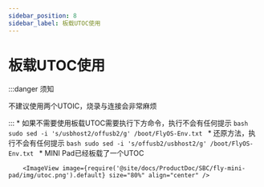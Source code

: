 ```yaml
---
sidebar_position: 8
sidebar_label: 板载UTOC使用
---
```



# 板载UTOC使用

:::danger 须知

不建议使用两个UTOIC，烧录与连接会非常麻烦

:::
    * 如果不需要使用板载UTOC需要执行下方命令，执行不会有任何提示
        ```bash
        sudo sed -i 's/usbhost2/offusb2/g' /boot/FlyOS-Env.txt
        ```
    * 还原方法，执行不会有任何提示
        ```bash
        sudo sed -i 's/offusb2/usbhost2/g' /boot/FlyOS-Env.txt
        ```
    * MINI Pad已经板载了一个UTOC

        <ImageView image={require('@site/docs/ProductDoc/SBC/fly-mini-pad/img/utoc.png').default} size="80%" align="center" />
